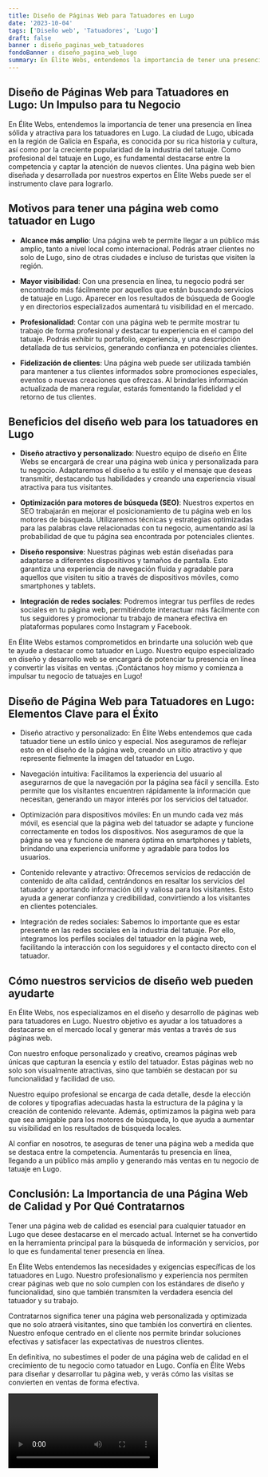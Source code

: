 ```yaml
---
title: Diseño de Páginas Web para Tatuadores en Lugo
date: '2023-10-04'
tags: ['Diseño web', 'Tatuadores', 'Lugo']
draft: false
banner : diseño_paginas_web_tatuadores
fondoBanner : diseño_pagina_web_lugo
summary: En Élite Webs, entendemos la importancia de tener una presencia en línea sólida y atractiva para los tatuadores en Lugo. La ciudad de Lugo, ubicada en la región de Galicia en España, es conocida por su rica historia y cultura, así como por la creciente popularidad de la industria del tatuaje. Como profesional del tatuaje en Lugo, es fundamental destacarse entre la competencia y captar la atención de nuevos clientes. Una página web bien diseñada y desarrollada por nuestros expertos en Élite Webs puede ser el instrumento clave para lograrlo.
---
```


## Diseño de Páginas Web para Tatuadores en Lugo: Un Impulso para tu Negocio

En Élite Webs, entendemos la importancia de tener una presencia en línea sólida y atractiva para los tatuadores en Lugo. La ciudad de Lugo, ubicada en la región de Galicia en España, es conocida por su rica historia y cultura, así como por la creciente popularidad de la industria del tatuaje. Como profesional del tatuaje en Lugo, es fundamental destacarse entre la competencia y captar la atención de nuevos clientes. Una página web bien diseñada y desarrollada por nuestros expertos en Élite Webs puede ser el instrumento clave para lograrlo.

## Motivos para tener una página web como tatuador en Lugo

- **Alcance más amplio**: Una página web te permite llegar a un público más amplio, tanto a nivel local como internacional. Podrás atraer clientes no solo de Lugo, sino de otras ciudades e incluso de turistas que visiten la región.

- **Mayor visibilidad**: Con una presencia en línea, tu negocio podrá ser encontrado más fácilmente por aquellos que están buscando servicios de tatuaje en Lugo. Aparecer en los resultados de búsqueda de Google y en directorios especializados aumentará tu visibilidad en el mercado.

- **Profesionalidad**: Contar con una página web te permite mostrar tu trabajo de forma profesional y destacar tu experiencia en el campo del tatuaje. Podrás exhibir tu portafolio, experiencia, y una descripción detallada de tus servicios, generando confianza en potenciales clientes.

- **Fidelización de clientes**: Una página web puede ser utilizada también para mantener a tus clientes informados sobre promociones especiales, eventos o nuevas creaciones que ofrezcas. Al brindarles información actualizada de manera regular, estarás fomentando la fidelidad y el retorno de tus clientes.

## Beneficios del diseño web para los tatuadores en Lugo

- **Diseño atractivo y personalizado**: Nuestro equipo de diseño en Élite Webs se encargará de crear una página web única y personalizada para tu negocio. Adaptaremos el diseño a tu estilo y el mensaje que deseas transmitir, destacando tus habilidades y creando una experiencia visual atractiva para tus visitantes.

- **Optimización para motores de búsqueda (SEO)**: Nuestros expertos en SEO trabajarán en mejorar el posicionamiento de tu página web en los motores de búsqueda. Utilizaremos técnicas y estrategias optimizadas para las palabras clave relacionadas con tu negocio, aumentando así la probabilidad de que tu página sea encontrada por potenciales clientes.

- **Diseño responsive**: Nuestras páginas web están diseñadas para adaptarse a diferentes dispositivos y tamaños de pantalla. Esto garantiza una experiencia de navegación fluida y agradable para aquellos que visiten tu sitio a través de dispositivos móviles, como smartphones y tablets.

- **Integración de redes sociales**: Podremos integrar tus perfiles de redes sociales en tu página web, permitiéndote interactuar más fácilmente con tus seguidores y promocionar tu trabajo de manera efectiva en plataformas populares como Instagram y Facebook.

En Élite Webs estamos comprometidos en brindarte una solución web que te ayude a destacar como tatuador en Lugo. Nuestro equipo especializado en diseño y desarrollo web se encargará de potenciar tu presencia en línea y convertir las visitas en ventas. ¡Contáctanos hoy mismo y comienza a impulsar tu negocio de tatuajes en Lugo!

<GifSeo />

<Cta />

## Diseño de Página Web para Tatuadores en Lugo: Elementos Clave para el Éxito

- Diseño atractivo y personalizado: En Élite Webs entendemos que cada tatuador tiene un estilo único y especial. Nos aseguramos de reflejar esto en el diseño de la página web, creando un sitio atractivo y que represente fielmente la imagen del tatuador en Lugo.

- Navegación intuitiva: Facilitamos la experiencia del usuario al asegurarnos de que la navegación por la página sea fácil y sencilla. Esto permite que los visitantes encuentren rápidamente la información que necesitan, generando un mayor interés por los servicios del tatuador.

- Optimización para dispositivos móviles: En un mundo cada vez más móvil, es esencial que la página web del tatuador se adapte y funcione correctamente en todos los dispositivos. Nos aseguramos de que la página se vea y funcione de manera óptima en smartphones y tablets, brindando una experiencia uniforme y agradable para todos los usuarios.

- Contenido relevante y atractivo: Ofrecemos servicios de redacción de contenido de alta calidad, centrándonos en resaltar los servicios del tatuador y aportando información útil y valiosa para los visitantes. Esto ayuda a generar confianza y credibilidad, convirtiendo a los visitantes en clientes potenciales.

- Integración de redes sociales: Sabemos lo importante que es estar presente en las redes sociales en la industria del tatuaje. Por ello, integramos los perfiles sociales del tatuador en la página web, facilitando la interacción con los seguidores y el contacto directo con el tatuador.

## Cómo nuestros servicios de diseño web pueden ayudarte

En Élite Webs, nos especializamos en el diseño y desarrollo de páginas web para tatuadores en Lugo. Nuestro objetivo es ayudar a los tatuadores a destacarse en el mercado local y generar más ventas a través de sus páginas web.

Con nuestro enfoque personalizado y creativo, creamos páginas web únicas que capturan la esencia y estilo del tatuador. Estas páginas web no solo son visualmente atractivas, sino que también se destacan por su funcionalidad y facilidad de uso.

Nuestro equipo profesional se encarga de cada detalle, desde la elección de colores y tipografías adecuadas hasta la estructura de la página y la creación de contenido relevante. Además, optimizamos la página web para que sea amigable para los motores de búsqueda, lo que ayuda a aumentar su visibilidad en los resultados de búsqueda locales.

Al confiar en nosotros, te aseguras de tener una página web a medida que se destaca entre la competencia. Aumentarás tu presencia en línea, llegando a un público más amplio y generando más ventas en tu negocio de tatuaje en Lugo.

## Conclusión: La Importancia de una Página Web de Calidad y Por Qué Contratarnos

Tener una página web de calidad es esencial para cualquier tatuador en Lugo que desee destacarse en el mercado actual. Internet se ha convertido en la herramienta principal para la búsqueda de información y servicios, por lo que es fundamental tener presencia en línea.

En Élite Webs entendemos las necesidades y exigencias específicas de los tatuadores en Lugo. Nuestro profesionalismo y experiencia nos permiten crear páginas web que no solo cumplen con los estándares de diseño y funcionalidad, sino que también transmiten la verdadera esencia del tatuador y su trabajo.

Contratarnos significa tener una página web personalizada y optimizada que no solo atraerá visitantes, sino que también los convertirá en clientes. Nuestro enfoque centrado en el cliente nos permite brindar soluciones efectivas y satisfacer las expectativas de nuestros clientes.

En definitiva, no subestimes el poder de una página web de calidad en el crecimiento de tu negocio como tatuador en Lugo. Confía en Élite Webs para diseñar y desarrollar tu página web, y verás cómo las visitas se convierten en ventas de forma efectiva.

<Video />

<CtaBot job='Tatuadores' city='Lugo'/>

<Gmaps query='Lugo+españa+maps' />